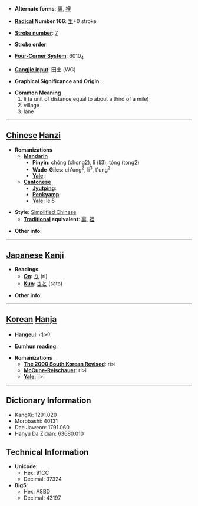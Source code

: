 * '''Alternate forms''': [[裏]], [[裡]]

* '''[[Wiktionary:Chinese radical index| Radical]] Number 166''': [[Wiktionary:Chinese radical index 里|里]]+0 stroke

* '''[[Wiktionary:Chinese total strokes index|Stroke number]]''': [[Wiktionary:Chinese total strokes index 7|7]]

* '''Stroke order''': 

* '''[[Wiktionary:Chinese four corner index|Four-Corner System]]''': 6010<sub>4</sub>

* '''[[Wiktionary:Chinese Cangjie index|Cangjie input]]''': 田土 (WG)

* '''Graphical Significance and Origin''': 

* '''Common Meaning'''
*# li (a unit of distance equal to about a third of a mile)
*# village
*# lane


----

== [[Chinese]] [[Hanzi]] ==

* '''Romanizations'''
** '''[[Mandarin]]'''
*** '''[[Pinyin]]''': chóng (chong2), lǐ (li3), tóng (tong2)
*** '''[[Wade-Giles]]''': ch'ung<sup>2</sup>, li<sup>3</sup>, t'ung<sup>2</sup>
*** '''[[Yale]]''': 
** '''[[Cantonese]]'''
*** '''[[Jyutping]]''':
*** '''[[Penkyamp]]''': 
*** '''[[Yale]]''': lei5

* '''Style''': [[Simplified Chinese]] 
** '''[[Traditional Chinese|Traditional]] equivalent''': [[裏]], [[裡]]

* '''Other info''': 

----

== [[Japanese]] [[Kanji]] ==

* '''Readings'''
** '''[[On]]''': [[り]] (ri)
** '''[[Kun]]''': [[さと]] (sato)

* '''Other info''':  

----

== [[Korean]] [[Hanja]] ==

* '''[[Hangeul]]''': 리>이

* '''[[Eumhun]] reading''': 

* '''Romanizations'''
** '''[[The 2000 South Korean Revised Romanization|The 2000 South Korean Revised]]''': ri>i
** '''[[McCune-Reischauer]]''': ri>i
** '''[[Yale]]''': li>i

----

== Dictionary Information ==

* KangXi: 1291.020
* Morobashi: 40131
* Dae Jaweon: 1791.060
* Hanyu Da Zidian: 63680.010

== Technical Information ==

* '''Unicode''':
** Hex: 91CC
** Decimal: 37324
* '''Big5''':
** Hex: A8BD
** Decimal: 43197